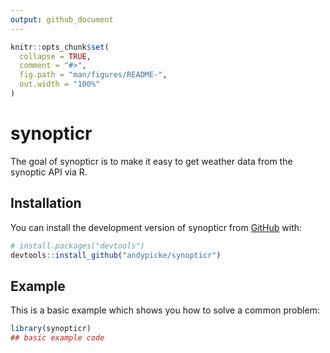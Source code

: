 ```yaml
---
output: github_document
---
```


<!-- README.md is generated from README.Rmd. Please edit that file -->

```r
knitr::opts_chunk$set(
  collapse = TRUE,
  comment = "#>",
  fig.path = "man/figures/README-",
  out.width = "100%"
)
```

# synopticr

<!-- badges: start -->
<!-- badges: end -->

The goal of synopticr is to make it easy to get weather data from the synoptic API via R.

## Installation

You can install the development version of synopticr from [GitHub](https://github.com/) with:

``` r
# install.packages("devtools")
devtools::install_github("andypicke/synopticr")
```

## Example

This is a basic example which shows you how to solve a common problem:

```r
library(synopticr)
## basic example code
```
